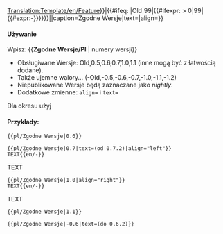 <noinclude>[[Translation:Template/en/Feature]]</noinclude><noinclude></noinclude><includeonly>{{en/VersionBox|{{#ifeq: {{{1|}}}|Old|0|{{#ifexpr: {{{1|}}} < 0|0|{{{1|}}}}}}}|{{#ifeq: {{{1|}}}|Old|99|{{#ifexpr: {{{1|}}} > 0|99|{{#expr:-{{{1|}}}}}}}}}||caption=Zgodne Wersje|text={{{text|}}}|align={{{align|}}}}}</includeonly><noinclude>

====Używanie====
Wpisz: <nowiki>{{</nowiki>'''Zgodne Wersje/Pl'''<nowiki> | numery wersji}}</nowiki>
*Obsługiwane Wersje: Old,0.5,0.6,0.7,1.0,1.1 (inne mogą być z łatwością dodane).
*Także ujemne walory... (-Old,-0.5,-0.6,-0.7,-1.0,-1.1,-1.2)
*Niepublikowane Wersje będą zaznaczane jako ''nightly''.
*Dodatkowe zmienne: <code>align=</code> i <code>text=</code>
Dla okresu użyj <!--{{s|Feature_period}}-->{{en/S|zgodne zakresy/Pl}}

====Przykłady:====
<pre>{{pl/Zgodne Wersje|0.6}}</pre>
{{pl/Zgodne Wersje|0.6}}
<pre>{{pl/Zgodne Wersje|0.7|text=(od 0.7.2)|align="left"}}
TEXT{{en/-}}</pre>
{{pl/Zgodne Wersje|0.7|text=(od 0.7.2)|align="left"}}
TEXT{{en/-}}
<pre>{{pl/Zgodne Wersje|1.0|align="right"}}
TEXT{{en/-}}</pre>
{{pl/Zgodne Wersje|1.0|align="right"}}
TEXT{{en/-}}
<pre>{{pl/Zgodne Wersje|1.1}}</pre>
{{pl/Zgodne Wersje|1.1}}
<pre>{{pl/Zgodne Wersje|-0.6|text=(do 0.6.2)}}</pre>
{{pl/Zgodne Wersje|-0.6|text=(do 0.6.2)}}



</noinclude>